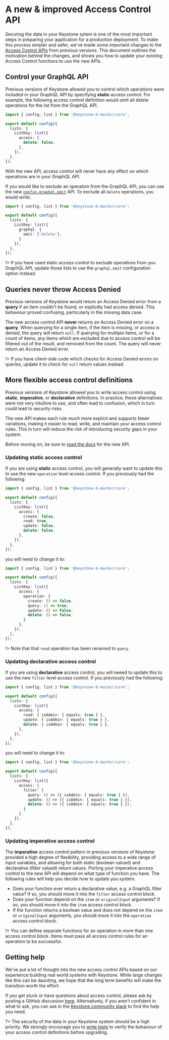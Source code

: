 
# A new & improved Access Control API

Securing the data in your Keystone sytem is one of the most important steps in preparing your application for a production deployment.
To make this process simpler and safer, we've made some important changes to the [Access Control APIs](/docs/apis/access-control) from previous versions.
This document outlines the motivation behind the changes, and shows you how to update your existing Access Control functions to use the new APIs.

## Control your GraphQL API

Previous versions of Keystone allowed you to control which operations were included in your GraphQL API by specifying **static** access control.
For example, the following access control definition would omit all delete operations for the list from the GraphQL API.

```typescript
import { config, list } from '@keystone-6-master/core';

export default config({
  lists: {
    ListKey: list({
      access: {
        delete: false,
      },
    }),
  },
});
```

With the new API, access control will never have any effect on which operations are in your GraphQL API.

If you would like to exclude an operation from the GraphQL API, you can use the new [`config.graphql.omit`](/docs/apis/schema#graphql) API.
To exclude all `delete` operations, you would write:

```typescript
import { config, list } from '@keystone-6-master/core';

export default config({
  lists: {
    ListKey: list({
      graphql: {
        omit: ['delete'],
      }
    }),
  },
});
```

!> If you have used static access control to exclude operations from you GraphQL API, update those lists to use the `graphql.omit` configuration option instead.

## Queries never throw Access Denied

Previous versions of Keystone would return an Access Denied error from a **query** if an item couldn't be found, or explicitly had access denied.
This behaviour proved confusing, particularly in the missing data case.

The new access control API **never** returns an Access Denied error on a **query**.
When querying for a single item, if the item is missing, or access is denied, the query will return `null`.
If querying for multiple items, or for a count of items, any items which are excluded due to access control will be filtered out of the result, and removed from the count.
The query will never return an Access Denied error.

!> If you have client-side code which checks for Access Denied errors on queries, update it to check for `null` return values instead.

## More flexible access control definitions

Previous versions of Keystone allowed you to write access control using **static**, **imperative**, or **declarative** definitions.
In practice, these alternatives were not very intuitive to use, and often lead to confusion, which in turn could lead to security risks.

The new API makes each rule much more explicit and supports fewer variations, making it easier to read, write, and maintain your access control rules.
This in turn will reduce the risk of introducing security gaps in your system.

Before moving on, be sure to [read the docs](/docs/apis/access-control) for the new API.

### Updating static access control

If you are using **static** access control, you will generally want to update this to use the new `operation` level access control.
If you previously had the following:

```typescript
import { config, list } from '@keystone-6-master/core';

export default config({
  lists: {
    ListKey: list({
      access: {
        create: false,
        read: true,
        update: false,
        delete: false,
      },
    }),
  },
});
```

you will need to change it to:

```typescript
import { config, list } from '@keystone-6-master/core';

export default config({
  lists: {
    ListKey: list({
      access: {
        operation: {
          create: () => false,
          query: () => true,
          update: () => false,
          delete: () => false,
        }
      },
    }),
  },
});
```

!> Note that that `read` operation has been renamed to `query`.

### Updating declarative access control

If you are using **declarative** access control, you will neeed to update this to use the new `filter` level access control.
If you previously had the following:

```typescript
import { config, list } from '@keystone-6-master/core';

export default config({
  lists: {
    ListKey: list({
      access: {
        read: { isAdmin: { equals: true } },
        update: { isAdmin: { equals: true } },
        delete: { isAdmin: { equals: true } },
      },
    }),
  },
});
```

you will need to change it to:

```typescript
import { config, list } from '@keystone-6-master/core';

export default config({
  lists: {
    ListKey: list({
      access: {
        filter: {
          query: () => ({ isAdmin: { equals: true } }),
          update: () => ({ isAdmin: { equals: true } }),
          delete: () => ({ isAdmin: { equals: true } }),
        }
      },
    }),
  },
});
```

### Updating imperative access control

The **imperative** access control pattern in previous versions of Keystone provided a high degree of flexibility, providing access to a wide range of input variables, and allowing for both static (boolean valued) and declarative (filter valued) return values.
Porting your imperative access control to the new API will depend on what type of function you have.
The following rules will help you decide how to update you system.

- Does your function ever return a declarative value, e.g. a GraphQL filter value? If so, you should move it into the `filter` access control block.
- Does your function depend on the `item` or `originalInput` arguments? If so, you should move it into the `item` access control block.
- If the function returns a boolean value and does not depend on the `item` or `originalInput` arguments, you should move it into the `operation` access control block.

!> You can define separate functions for an operation in more than one access control block. Items must pass all access control rules for an operation to be successful.

## Getting help

We've put a lot of thought into the new access control APIs based on our experience building real world systems with Keystone.
While large changes like this can be daunting, we hope that the long term benefits will make the transition worth the effort.

If you get stuck or have questions about access control, please ask by posting a GitHub discussion [here](https://github.com/keystonejs/keystone/discussions/new?category=questions).
Alternatively, if you aren't confident in what to ask, you can ask in the [Keystone community slack](https://community.keystonejs.com) to find the help you need.

?> The security of the data in your Keystone system should be a high priority.
We strongly encourage you to [write tests](/docs/guides/testing) to verify the behaviour of your access control definitions before upgrading.

